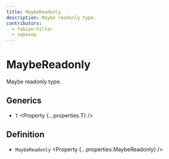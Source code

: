 ```yaml
---
title: MaybeReadonly
description: Maybe readonly type.
contributors:
  - fabian-hiller
  - sqmasep
---
```



# MaybeReadonly

Maybe readonly type.

## Generics

- `T` <Property {...properties.T} />

## Definition

- `MaybeReadonly` <Property {...properties.MaybeReadonly} />
